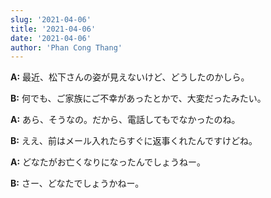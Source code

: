 ```yaml
---
slug: '2021-04-06'
title: '2021-04-06'
date: '2021-04-06'
author: 'Phan Cong Thang'
---
```


**A:** 最近、松下さんの姿が見えないけど、どうしたのかしら。

**B:** 何でも、ご家族にご不幸があったとかで、大変だったみたい。

**A:** あら、そうなの。だから、電話してもでなかったのね。

**B:** ええ、前はメール入れたらすぐに返事くれたんですけどね。

**A:** どなたがお亡くなりになったんでしょうねー。

**B:** さー、どなたでしょうかねー。
